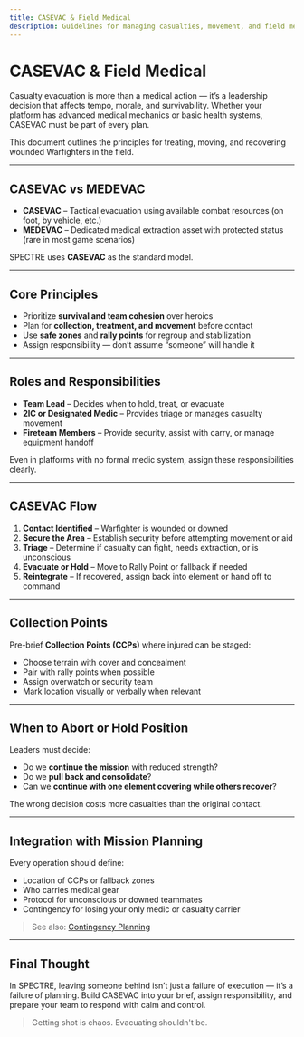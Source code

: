 ```yaml
---
title: CASEVAC & Field Medical
description: Guidelines for managing casualties, movement, and field medical response in tactical operations.
---
```


# CASEVAC & Field Medical

Casualty evacuation is more than a medical action — it’s a leadership decision that affects tempo, morale, and survivability. Whether your platform has advanced medical mechanics or basic health systems, CASEVAC must be part of every plan.

This document outlines the principles for treating, moving, and recovering wounded Warfighters in the field.

---

## CASEVAC vs MEDEVAC

- **CASEVAC** – Tactical evacuation using available combat resources (on foot, by vehicle, etc.)
- **MEDEVAC** – Dedicated medical extraction asset with protected status (rare in most game scenarios)

SPECTRE uses **CASEVAC** as the standard model.

---

## Core Principles

- Prioritize **survival and team cohesion** over heroics
- Plan for **collection, treatment, and movement** before contact
- Use **safe zones** and **rally points** for regroup and stabilization
- Assign responsibility — don’t assume “someone” will handle it

---

## Roles and Responsibilities

- **Team Lead** – Decides when to hold, treat, or evacuate
- **2IC or Designated Medic** – Provides triage or manages casualty movement
- **Fireteam Members** – Provide security, assist with carry, or manage equipment handoff

Even in platforms with no formal medic system, assign these responsibilities clearly.

---

## CASEVAC Flow

1. **Contact Identified** – Warfighter is wounded or downed
2. **Secure the Area** – Establish security before attempting movement or aid
3. **Triage** – Determine if casualty can fight, needs extraction, or is unconscious
4. **Evacuate or Hold** – Move to Rally Point or fallback if needed
5. **Reintegrate** – If recovered, assign back into element or hand off to command

---

## Collection Points

Pre-brief **Collection Points (CCPs)** where injured can be staged:

- Choose terrain with cover and concealment
- Pair with rally points when possible
- Assign overwatch or security team
- Mark location visually or verbally when relevant

---

## When to Abort or Hold Position

Leaders must decide:

- Do we **continue the mission** with reduced strength?
- Do we **pull back and consolidate**?
- Can we **continue with one element covering while others recover**?

The wrong decision costs more casualties than the original contact.

---

## Integration with Mission Planning

Every operation should define:

- Location of CCPs or fallback zones
- Who carries medical gear
- Protocol for unconscious or downed teammates
- Contingency for losing your only medic or casualty carrier

> See also: [Contingency Planning](/sop/mission-planning/contingencies-and-backups)

---

## Final Thought

In SPECTRE, leaving someone behind isn’t just a failure of execution — it’s a failure of planning. Build CASEVAC into your brief, assign responsibility, and prepare your team to respond with calm and control.

> Getting shot is chaos. Evacuating shouldn't be.
